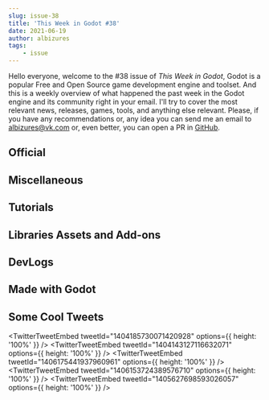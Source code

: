 ```yaml
---
slug: issue-38
title: 'This Week in Godot #38'
date: 2021-06-19
author: albizures
tags:
	- issue
---
```


Hello everyone, welcome to the #38 issue of _This Week in Godot_, Godot is a popular Free and Open Source game development engine and toolset. And this is a weekly overview of what happened the past week in the Godot engine and its community right in your email. I'll try to cover the most relevant news, releases, games, tools, and anything else relevant. Please, if you have any recommendations or, any idea you can send me an email to albizures@vk.com or, even better, you can open a PR in [GitHub](https://github.com/albizures/ThisWeekInGodot).

## Official

<Card
	author="Godot Engine"
	link="https://godotengine.org/article/godot-web-progress-report-8"
	section="Official"
	label="Godot Web progress report #8: Progressive Web Apps"
	description="One-click Progressive Web Apps are coming to Godot, along with easier testing for your HTML5 exports."
	publisher="Godot Engine"
	icon="https://godotengine.org/themes/godotengine/assets/favicon.png"
	cover="https://godotengine.org/storage/app/uploads/public/60c/72b/dc3/60c72bdc393a4838114722.png"
	date="2021-06-16T09:00:00.000Z"
/>

<Card
	author="Godot Engine"
	link="https://godotengine.org/article/tiles-editor-progress-4"
	section="Official"
	label="Tiles editor progress report #4"
	description="Tiles editor progress report #4, with tiles properties painting and scene-based tiles support."
	publisher="Godot Engine"
	icon="https://godotengine.org/themes/godotengine/assets/favicon.png"
	cover="https://godotengine.org/storage/app/uploads/public/60c/b75/209/60cb75209c854804584350.png"
	date="2021-06-17T09:00:00.000Z"
/>

## Miscellaneous

<Card
	author="Gonzalo Gutiérrez"
	link="https://godotes.com/issues/gmtk-game-jam-2021/"
	section="Miscellaneous"
	label="GMTK’s Game Jam 2021. Godot in numbers"
	description="Godot was the second most used engine on the GMTK’s Game Jam, 2021 edition. There’s still time to vote for the games."
	publisher="Godot Notes"
	icon="https://godotes.com/content/images/2020/12/GodotesLogo2-3.svg"
	cover="https://godotes.com/content/images/2021/01/GodotesLogo2.png"
	date="2021-06-18T23:52:47.000Z"
/>

<Card
	author="Arith metic"
	link="https://youtu.be/6RAAx5fS-2w"
	section="Miscellaneous"
	label="1 year of game dev"
	description="Yesterday marks the 1 year anniversary of when I started to do game dev youtube so I thought I’d celebrate it with a video covering the games I’ve made over ..."
	publisher="YouTube"
	icon="https://www.youtube.com/s/desktop/d53e3d89/img/favicon_144x144.png"
	cover="https://i.ytimg.com/vi/6RAAx5fS-2w/maxresdefault.jpg"
	date="2021-06-15T00:00:00.000Z"
/>

<Card
	author="godotengine"
	link="https://github.com/godotengine/godot-proposals/issues/2867"
	section="Miscellaneous"
	label="[proposals] Make physics nodes easier to understand"
	description="Describe the project you are working on Godot Engine Describe the problem or limitation you are having in your project Current state: After #2184 (physics nodes reorganization) has been implemented..."
	publisher="GitHub"
	icon="https://github.com/windows-tile.png"
	cover="https://opengraph.githubassets.com/42d69320fcb72d2944f31db69500f10ee96426a15e9c6a3d065e6ab8696f647e/godotengine/godot-proposals/issues/2867"
	date="2021-06-15T09:00:00.000Z"
/>

<Card
	author="Red Cube Gamedev"
	link="https://youtu.be/b9Y1G40lzjA"
	section="Miscellaneous"
	label="One color one day"
	description=""
	publisher="YouTube"
	icon="https://www.youtube.com/s/desktop/d53e3d89/img/favicon_144x144.png"
	cover="https://i.ytimg.com/vi/b9Y1G40lzjA/hqdefault.jpg"
	date="2021-06-13T00:00:00.000Z"
/>

<Card
	author="Gotm"
	link="https://youtu.be/nuARNXkElFY"
	section="Miscellaneous"
	label="All Praise Our Lord And Saviour RNJesus - Gotm.io Plays Your Games #20"
	description=""
	publisher="YouTube"
	icon="https://www.youtube.com/s/desktop/d53e3d89/img/favicon_144x144.png"
	cover="https://i.ytimg.com/vi/nuARNXkElFY/maxresdefault.jpg"
	date="2021-06-18T00:00:00.000Z"
/>

<Card
	author="GameDev Journey"
	link="https://youtu.be/HeRFuGFUzuU"
	section="Miscellaneous"
	label="Godot vs Construct | Comparing a simple button click | Comparing Game Engines"
	description="Which engine is the most intuitive? Which is easier to use? In this video we will hide and show a Sprite by clicking a button in Godot, Game Maker Studio 2 a..."
	publisher="YouTube"
	icon="https://www.youtube.com/s/desktop/d53e3d89/img/favicon_144x144.png"
	cover="https://i.ytimg.com/vi/HeRFuGFUzuU/hqdefault.jpg"
	date="2021-06-15T00:00:00.000Z"
/>

<Card
	author="CodingKaiju"
	link="https://youtu.be/TJiBrCApIrQ"
	section="Miscellaneous"
	label="Godot 4.0 vs Unreal’s Lumen (& other news)"
	description=""
	publisher="YouTube"
	icon="https://www.youtube.com/s/desktop/d53e3d89/img/favicon_144x144.png"
	cover="https://i.ytimg.com/vi/TJiBrCApIrQ/maxresdefault.jpg"
	date="2021-06-16T00:00:00.000Z"
/>

## Tutorials

<Card
	author="scriptblocks"
	link="https://youtu.be/L7QdZWbg3w4"
	section="Tutorials"
	label="Recreate Stardew Valley in Godot: Machine"
	description="Godot: This tutorial will show you how to recreate a Stardew Valley machine in Godot. We will go over creating the Main scene with a floor."
	publisher="YouTube"
	icon="https://www.youtube.com/s/desktop/d53e3d89/img/favicon_144x144.png"
	cover="https://i.ytimg.com/vi/L7QdZWbg3w4/hqdefault.jpg"
	date="2021-06-16T00:00:00.000Z"
/>

<Card
	author="Ville"
	link="https://youtu.be/HeLddAsRh_8"
	section="Tutorials"
	label="Godot Tutorial: How to create a radio button"
	description="In this video I show one way to create a radio button using BaseButton."
	publisher="YouTube"
	icon="https://www.youtube.com/s/desktop/d53e3d89/img/favicon_144x144.png"
	cover="https://i.ytimg.com/vi/HeLddAsRh_8/maxresdefault.jpg"
	date="2018-08-20T00:00:00.000Z"
/>

<Card
	author="KryperDev"
	link="https://youtu.be/h6_nAYR2fEA"
	section="Tutorials"
	label="How to create Overgrowth semi-procedural animation system in Godot [Part 2]"
	description="In part 2 you will learn how to rotate character towards velocity, tilt him towards acceleration and also add bounce to his step."
	publisher="YouTube"
	icon="https://www.youtube.com/s/desktop/d53e3d89/img/favicon_144x144.png"
	cover="https://i.ytimg.com/vi/h6_nAYR2fEA/maxresdefault.jpg"
	date="2021-06-16T00:00:00.000Z"
/>

<Card
	author="Bypell"
	link="https://youtu.be/9rwSLV1Sjjc"
	section="Tutorials"
	label="How to Make a First Person Controller in Godot (for a horror game)"
	description=""
	publisher="YouTube"
	icon="https://www.youtube.com/s/desktop/d53e3d89/img/favicon_144x144.png"
	cover="https://i.ytimg.com/vi/9rwSLV1Sjjc/maxresdefault.jpg"
	date="2021-05-25T00:00:00.000Z"
/>

<Card
	author="Dicode"
	link="https://youtu.be/oosFrxF30Pk"
	section="Tutorials"
	label="Create Lightning in Godot | Godot Tutorial"
	description="I this video I have made Thunder lightning effect using Particle2D node, Timmer, and world environment. This lightning is fully random and thus looks real."
	publisher="YouTube"
	icon="https://www.youtube.com/s/desktop/d53e3d89/img/favicon_144x144.png"
	cover="https://i.ytimg.com/vi/oosFrxF30Pk/maxresdefault.jpg"
	date="2021-05-23T00:00:00.000Z"
/>

<Card
	author="John Ivess"
	link="https://youtu.be/eMF9REbJKCw"
	section="Tutorials"
	label="Healthbars (Combat Essentials in Godot | P8)"
	description="Making an animated healthbar in this episode of Combat Essentials Godot tutorial series!"
	publisher="YouTube"
	icon="https://www.youtube.com/s/desktop/d53e3d89/img/favicon_144x144.png"
	cover="https://i.ytimg.com/vi/eMF9REbJKCw/maxresdefault.jpg"
	date="2021-06-15T00:00:00.000Z"
/>

<Card
	author="jmbiv"
	link="https://youtu.be/FFFZY2qfuc4"
	section="Tutorials"
	label="Locked Exits and Keys (Godot Retro Text Adventure Tutorial #12)"
	description="In this tutorial we’ll create locked exits in our Godot retro text adventure game. We will also implement a use command for items so that we can use keys to ..."
	publisher="YouTube"
	icon="https://www.youtube.com/s/desktop/d53e3d89/img/favicon_144x144.png"
	cover="https://i.ytimg.com/vi/FFFZY2qfuc4/hqdefault.jpg"
	date="2021-06-07T00:00:00.000Z"
/>

<Card
	author="DrMoriarty"
	link="https://github.com/DrMoriarty/nativelib/blob/main/MACAPPSTORE.md"
	section="Tutorials"
	label="Publication from Godot Engine to Mac AppStore"
	description=""
	publisher="GitHub"
	icon="https://github.com/windows-tile.png"
	cover="https://repository-images.githubusercontent.com/319067180/d5784d80-57f4-11eb-826a-9bc2a94e2819"
/>

<Card
	author="Snopek Games"
	link="https://youtu.be/rUwm1V_-JIo"
	section="Tutorials"
	label="Godot and GitLab CI: Automatically notarize your game with Apple"
	description="In this part, we setup GitLab CI to automatically notarize your game with Apple, before deploying it to Itch.io, Steam or any other deployment target."
	publisher="YouTube"
	icon="https://www.youtube.com/s/desktop/d53e3d89/img/favicon_144x144.png"
	cover="https://i.ytimg.com/vi/rUwm1V_-JIo/maxresdefault.jpg"
	date="2021-06-14T00:00:00.000Z"
/>

<Card
	author="RobThePole"
	link="https://youtu.be/eqHC7CHRDA8"
	section="Tutorials"
	label="Godot Platformer Tutorial Episode 8"
	description="In this video we showed off the new changes to the game and made some quick small change to the player and added in the portal system to change between levels."
	publisher="YouTube"
	icon="https://www.youtube.com/s/desktop/d53e3d89/img/favicon_144x144.png"
	cover="https://i.ytimg.com/vi/eqHC7CHRDA8/maxresdefault.jpg"
	date="2021-06-13T00:00:00.000Z"
/>

<Card
	author="Dicode"
	link="https://youtu.be/8UklQumjD2I"
	section="Tutorials"
	label="How to make enemy patrol in Godot || Dicode"
	description="If you are creating a top down game then you will want to move your enemy in a certain path. Patrolling is a very important aspect of any game and with Godot..."
	publisher="YouTube"
	icon="https://www.youtube.com/s/desktop/d53e3d89/img/favicon_144x144.png"
	cover="https://i.ytimg.com/vi/8UklQumjD2I/maxresdefault.jpg"
	date="2021-06-13T00:00:00.000Z"
/>

<Card
	author="iaknihs"
	link="https://youtu.be/pd8SCWaz6y0"
	section="Tutorials"
	label="Godot Cone Collision — Light-Alarm"
	description="Far as I could tell there was no inbuilt way to have scalable collision cones in Godot, so I made my own and synced it up with the range of a Spotlight node."
	publisher="YouTube"
	icon="https://www.youtube.com/s/desktop/d53e3d89/img/favicon_144x144.png"
	cover="https://i.ytimg.com/vi/pd8SCWaz6y0/hqdefault.jpg"
	date="2021-06-14T00:00:00.000Z"
/>

<Card
	author="Ville"
	link="https://youtu.be/qOYEWxw2ApI"
	section="Tutorials"
	label="Movable Virtual Joystick - Godot Demo"
	description="In this video I share my unique solution for charecter control for 2D and 3D mobile games."
	publisher="YouTube"
	icon="https://www.youtube.com/s/desktop/d53e3d89/img/favicon_144x144.png"
	cover="https://i.ytimg.com/vi/qOYEWxw2ApI/maxresdefault.jpg"
	date="2021-06-18T00:00:00.000Z"
/>

<Card
	author="MrEliptik"
	link="https://youtu.be/Gar8ex5nvYE"
	section="Tutorials"
	label="Wireless gamepad using websockets & accelerometer in GODOT"
	description="In this second part on the accelerometer in Godot, I’m showing you how to turn your phone into a wireless gamepad, using websockets!"
	publisher="YouTube"
	icon="https://www.youtube.com/s/desktop/d53e3d89/img/favicon_144x144.png"
	cover="https://i.ytimg.com/vi/Gar8ex5nvYE/hqdefault.jpg"
	date="2021-06-16T00:00:00.000Z"
/>

<Card
	author="Gawe Game"
	link="https://youtu.be/-gZMDAKCmOw"
	section="Tutorials"
	label="Kena Hit Saat Hero Menginjak Musuh - Bagian #12: Gawe Game Platformer 2D"
	description="Video ke-12 dari seri tutorial pembuatan game platformer 2D dengan Godot. "
	publisher="YouTube"
	icon="https://www.youtube.com/s/desktop/d53e3d89/img/favicon_144x144.png"
	cover="https://i.ytimg.com/vi/-gZMDAKCmOw/hqdefault.jpg"
	date="2021-06-12T00:00:00.000Z"
/>

## Libraries Assets and Add-ons

<Card
	author="Gamefromscratch"
	link="https://youtu.be/PPK_DOhpXec"
	section="Libraries Assets and Add-ons"
	label="Fracturing Godot. This Add-On Is Kinda Awesome"
	description="Today we are looking at Fracture, an add-on/library for the Godot game engine that enables you to dynamically fracture 2D shapes."
	publisher="YouTube"
	icon="https://www.youtube.com/s/desktop/d53e3d89/img/favicon_144x144.png"
	cover="https://i.ytimg.com/vi/PPK_DOhpXec/maxresdefault.jpg"
	date="2021-06-16T00:00:00.000Z"
/>

<Card
	author="TimKrief IndieDev"
	link="https://youtu.be/JGr2UbNCbMI"
	section="Libraries Assets and Add-ons"
	label="New Amazing Materials!"
	description="I found amazing public domain PBR (physically based rendering) materials and I added some to my virtual endless gallery."
	publisher="YouTube"
	icon="https://www.youtube.com/s/desktop/d53e3d89/img/favicon_144x144.png"
	cover="https://i.ytimg.com/vi/JGr2UbNCbMI/hqdefault.jpg"
	date="2021-06-15T00:00:00.000Z"
/>

<Card
	author="arlez80"
	link="https://godotshaders.com/shader/screen-noise-effect-shader/"
	section="Libraries Assets and Add-ons"
	label="Screen Noise Effect Shader"
	description=""
	publisher="Godot Shaders"
	icon="https://godotshaders.com/wp-content/uploads/2021/01/favicon.png"
	cover="https://godotshaders.com/wp-content/uploads/2021/01/nnn.jpg"
	date="2021-06-15T12:30:44.000Z"
/>

<Card
	author="9Rituals"
	link="https://godotshaders.com/shader/variable-blur-works-with-parallax-layers/"
	section="Libraries Assets and Add-ons"
	label="Variable Blur - Works with parallax layers"
	description="Modified blur shader that can be used inside parallax background, just add a texture rect with the shader and ajust the values."
	publisher="Godot Shaders"
	icon="https://godotshaders.com/wp-content/uploads/2021/01/favicon.png"
	cover="https://godotshaders.com/wp-content/uploads/2021/01/tempsnip.png"
	date="2021-06-18T18:27:06.000Z"
/>

<Card
	author="horhorou"
	link="https://godotshaders.com/shader/hit-flash-shader-custom-color/"
	section="Libraries Assets and Add-ons"
	label="Hit Flash Shader (Custom Color)"
	description=""
	publisher="Godot Shaders"
	icon="https://godotshaders.com/wp-content/uploads/2021/01/favicon.png"
	cover="http://godotshaders.com/wp-content/uploads/2021/01/gravityBoy1-1.png"
	date="2021-06-18T08:32:24.000Z"
/>

<Card
	author="decembrist.org"
	link="https://godotengine.org/asset-library/asset/956"
	section="Libraries Assets and Add-ons"
	label="Decembrist Plugin for C#"
	description="Utils for godot development: dependency injection, event driven development, lan events, etc."
	publisher="Godot Asset Library"
	icon="https://godotengine.org/themes/godotengine/assets/favicon.png"
	cover="https://raw.githubusercontent.com/decembrist-revolt/godot-decembrist-plugin/master/.gdignore/icon.png"
	date="2021-06-14"
/>

<Card
	author="CrushingJosch"
	link="https://godotengine.org/asset-library/asset/977"
	section="Libraries Assets and Add-ons"
	label="Shader Precompiler"
	description="A small utility to precompile shaders in order to avoid game stuttering when objects first come into sight, and their shaders get lazily compiled."
	publisher="Godot Asset Library"
	icon="https://godotengine.org/themes/godotengine/assets/favicon.png"
	cover="http://graphics4science.org/onewebmedia/OwnImages/ShaderPrecompiler.png"
	date="2021-06-14"
/>

## DevLogs

<Card
	author="Developing 4X"
	link="https://youtu.be/2qAjfuUmmKY"
	section="DevLogs"
	label="Elections and Politics - 4X Devlog [2]"
	description=""
	publisher="YouTube"
	icon="https://www.youtube.com/s/desktop/d53e3d89/img/favicon_144x144.png"
	cover="https://i.ytimg.com/vi/2qAjfuUmmKY/maxresdefault.jpg"
	date="2021-06-16T00:00:00.000Z"
/>

<Card
	author="Strange Lake"
	link="https://youtu.be/vvFfb7imDUs"
	section="DevLogs"
	label="Indie Game Devlog 3 | Hidden Rooms And Tricky Traps!"
	description="More progress means another video! Glad to have you here!"
	publisher="YouTube"
	icon="https://www.youtube.com/s/desktop/d53e3d89/img/favicon_144x144.png"
	cover="https://i.ytimg.com/vi/vvFfb7imDUs/maxresdefault.jpg"
	date="2021-06-17T00:00:00.000Z"
/>

<Card
	author="Emilio"
	link="https://youtu.be/Zg8w11PktkA"
	section="DevLogs"
	label="Dialogic versions 1.1 and 1.2 highlights - Devlog"
	description="I wasn’t able to make an individual video for v1.1 before the v1.2 was released, so here you have what I think are the highlights of both updates in one vide..."
	publisher="YouTube"
	icon="https://www.youtube.com/s/desktop/d53e3d89/img/favicon_144x144.png"
	cover="https://i.ytimg.com/vi/Zg8w11PktkA/hqdefault.jpg"
	date="2021-06-18T00:00:00.000Z"
/>

<Card
	author="WhoopsyELLO"
	link="https://youtu.be/q-TwZSzIDs8"
	section="DevLogs"
	label="Godot Mesh Creator Plugin - Status Update/Showcase"
	description="The plugin is getting more and more useable. Close to release it as an alpha on github"
	publisher="YouTube"
	icon="https://www.youtube.com/s/desktop/d53e3d89/img/favicon_144x144.png"
	cover="https://i.ytimg.com/vi/q-TwZSzIDs8/maxresdefault.jpg"
	date="2021-06-14T00:00:00.000Z"
/>

<Card
	author="Sourish Basu"
	link="https://youtu.be/CmOOkIujAvw"
	section="DevLogs"
	label="Making a Game for GMTK Game Jam 2021 !!"
	description="This Weekend i participated in my first ever GMTK game jam, and made a game called “Balance”."
	publisher="YouTube"
	icon="https://www.youtube.com/s/desktop/d53e3d89/img/favicon_144x144.png"
	cover="https://i.ytimg.com/vi/CmOOkIujAvw/maxresdefault.jpg"
	date="2021-06-13T00:00:00.000Z"
/>

<Card
	author="assasin gamer"
	link="https://youtu.be/Z5gvDnuSl2Y"
	section="DevLogs"
	label="SoulBound Devlog_04"
	description="Howdy everyone! My name is Justin and I make games for fun. Its been over a month since the last devlog and I have a lot to go through with you in this video..."
	publisher="YouTube"
	icon="https://www.youtube.com/s/desktop/d53e3d89/img/favicon_144x144.png"
	cover="https://i.ytimg.com/vi/Z5gvDnuSl2Y/hqdefault.jpg"
	date="2021-06-12T00:00:00.000Z"
/>

<Card
	author="John Ivess"
	link="https://youtu.be/ZGTJD-M9Hps"
	section="DevLogs"
	label="How I Developed Barking Irons (Wild West Shooter)"
	description=""
	publisher="YouTube"
	icon="https://www.youtube.com/s/desktop/d53e3d89/img/favicon_144x144.png"
	cover="https://i.ytimg.com/vi/ZGTJD-M9Hps/maxresdefault.jpg"
	date="2021-06-18T00:00:00.000Z"
/>

## Made with Godot

<Card
	author="Reineke"
	link="https://reineke.itch.io/ovocaper"
	section="Made with Godot"
	label="OVOCAPER"
	description="A game about collecting eggs!"
	publisher="itch.io"
	icon="https://img.itch.zone/aW1nLzYxMzk2OTQucG5n/32x32%23/rMBW%2F4.png"
	cover="https://img.itch.zone/aW1nLzYyNzI0NTEucG5n/original/LvBQSS.png"
	date="2021-06-18T18:31:32.875Z"
/>

<Card
	author="Mr.Nekuromu"
	link="https://nekuromu.itch.io/ods-invasion"
	section="Made with Godot"
	label="Orbital Deterrent Squadron! Invasion!"
	description="ODS has been scrambled to scout out a long approaching cluster of signals... what could be coming to visit Earth?!"
	publisher="itch.io"
	icon="https://img.itch.zone/aW1nLzYxMjQxNjYucG5n/32x32%23/XFL3o9.png"
	cover="https://img.itch.zone/aW1nLzYxMjQyMzIucG5n/original/YEfu16.png"
	date="2021-06-18T14:31:47.820Z"
/>

<Card
	author="Lihinel"
	link="https://youtu.be/Tp4oD2RJUXo"
	section="Made with Godot"
	label="Ludus Sophiae - Bullet Spawner (Godot)"
	description="Still implementing the basics in Godot.This time the video is about a bullet spawner for the space shooter/bullet hell minigame."
	publisher="YouTube"
	icon="https://www.youtube.com/s/desktop/d53e3d89/img/favicon_144x144.png"
	cover="https://i.ytimg.com/vi/Tp4oD2RJUXo/maxresdefault.jpg"
	date="2021-06-18T00:00:00.000Z"
/>
<Card
	author="Solo Byte Games"
	link="https://solobytegames.itch.io/godot-polygon-2d-fracture-system"
	section="Made with Godot"
	label="Godot Polygon 2D Fracture System"
	description="Two simple scripts for fracturing and cutting polygons. PolygonFracture.gd is the actual script that fractures/cuts polygons."
	publisher="itch.io"
	icon="https://img.itch.zone/aW1nLzU1MjIyODcuZ2lm/32x32%23m/ovMYsM.gif"
	cover="https://img.itch.zone/aW1nLzU1MjIyODcuZ2lm/315x250%23c/5nTMF5.gif"
/>

<Card
	author="Logical Progression"
	link="https://youtu.be/lTEZYsB_KHU"
	section="Made with Godot"
	label="Terra Ventura Announcement Trailer"
	description="Terra Ventura is an action adventure game set in fantasy world with RPG elements. Release date is set for Q4 2021."
	publisher="YouTube"
	icon="https://www.youtube.com/s/desktop/d53e3d89/img/favicon_144x144.png"
	cover="https://i.ytimg.com/vi/lTEZYsB_KHU/maxresdefault.jpg"
	date="2021-06-15T00:00:00.000Z"
/>

<Card
	author="Spyrex"
	link="https://spyrex.itch.io/conductor"
	section="Made with Godot"
	label="Conductor"
	description="A game about keeping an orchestra together."
	publisher="itch.io"
	icon="https://img.itch.zone/aW1nLzYyNzM1MzcucG5n/32x32%23/XvCPkS.png"
	cover="https://img.itch.zone/aW1nLzYyNzM1MzYucG5n/original/ptWqiG.png"
	date="2021-06-15T14:31:53.360Z"
/>

<Card
	author="Gallsy"
	link="https://gallsy.itch.io/telephone-trouble"
	section="Made with Godot"
	label="Telephone Trouble"
	description="A Paper’s Please/Cook Serve Delicious like switch board management game. Connect as many calls as you can!"
	publisher="itch.io"
	icon="https://img.itch.zone/aW1nLzYyNTYzNTkucG5n/32x32%23/M6EEVI.png"
	cover="https://img.itch.zone/aW1nLzYyNTYzNTkucG5n/original/59ZlvH.png"
	date="2021-06-15T14:31:54.982Z"
/>

<Card
	author="Chance. E"
	link="https://youtu.be/HXssJe0dsh4"
	section="Made with Godot"
	label="Godot Sand Simulation"
	description="Just a sneak peek of a sand simulation game I’m working on."
	publisher="YouTube"
	icon="https://www.youtube.com/s/desktop/d53e3d89/img/favicon_144x144.png"
	cover="https://i.ytimg.com/vi/HXssJe0dsh4/maxresdefault.jpg"
	date="2021-06-14T00:00:00.000Z"
/>

<Card
	author="ErikTheBerik"
	link="https://ansem743.itch.io/joined-minds-broken-bodies"
	section="Made with Godot"
	label="Joined Minds, Broken Bodies"
	description="A Puzzle Platformer About Joining Other Objects"
	publisher="itch.io"
	icon="https://img.itch.zone/aW1nLzYyMTM1NTQuanBn/32x32%23/yYaJhP.jpg"
	cover="https://img.itch.zone/aW1nLzYyMTM1NTQuanBn/original/MMIeHK.jpg"
	date="2021-06-16T14:31:57.783Z"
/>

<Card
	author="Bypell"
	link="https://youtu.be/DimFU1e4qGY"
	section="Made with Godot"
	label="[VR] Godot 3.3.2 - Scene Running at 144hz on the Valve Index"
	description="People need to stop saying godot is bad for 3D because of its “performance”. The scene I am showing off here is running at an extremely consistent 144fps."
	publisher="YouTube"
	icon="https://www.youtube.com/s/desktop/d53e3d89/img/favicon_144x144.png"
	cover="https://i.ytimg.com/vi/DimFU1e4qGY/hqdefault.jpg"
	date="2021-06-13T00:00:00.000Z"
/>

<Card
	author="NLB project // Adventure Indie Games"
	link="https://youtu.be/yywKWtlaYvI"
	section="Made with Godot"
	label="Palladium: Adventure in Greece"
	description="Palladium: Adventure in Greece -- first-person 3D adventure with companions"
	publisher="YouTube"
	icon="https://www.youtube.com/s/desktop/d53e3d89/img/favicon_144x144.png"
	cover="https://i.ytimg.com/vi/yywKWtlaYvI/hqdefault.jpg"
	date="2021-06-14T00:00:00.000Z"
/>

<Card
	author="GGBot"
	link="https://play.google.com/store/apps/details?id=com.ggbot.botrunner"
	section="Made with Godot"
	label="Bot Runner"
	description="A retro, 8-bit style endless runner game"
	publisher="Apps on Google Play"
	icon="https://www.gstatic.com/android/market_images/web/favicon_v2.ico"
	cover="https://play-lh.googleusercontent.com/eqhGOH0fATLKpAPqj-27eo4J-OkhiduTjD07fs99l5gaFdGhlIRo8ejt0a6UrugZlPM"
/>

<Card
	author="dunkelgrau"
	link="https://dunkelgrau.itch.io/obgoose"
	section="Made with Godot"
	label="Obgoose"
	description="Be a goose. Be smart."
	publisher="itch.io"
	icon="https://img.itch.zone/aW1nLzYyMDcwMTIuZ2lm/32x32%23m/zQ0IOB.gif"
	cover="https://img.itch.zone/aW1nLzYyMDcwMTIuZ2lm/original/wSSKZR.gif"
	date="2021-06-14T14:32:02.664Z"
/>

<Card
	author="franopx"
	link="https://franopx.itch.io/grow-your-way-out"
	section="Made with Godot"
	label="Grow Your Way Out"
	description="A platform game about water boy, who has to grow bushes to use as platforms to escape the cursed plants."
	publisher="itch.io"
	icon="https://img.itch.zone/aW1nLzYwOTYxNzkuZ2lm/32x32%23m/zZjivS.gif"
	cover="https://img.itch.zone/aW1nLzYwOTYxNzkuZ2lm/original/kGbgGq.gif"
	date="2021-06-03T14:32:03.863Z"
/>

## Some Cool Tweets

<TwitterTweetEmbed
	tweetId="1404185730071420928"
	options={{ height: '100%' }}
/>
<TwitterTweetEmbed
	tweetId="1404143127116632071"
	options={{ height: '100%' }}
/>
<TwitterTweetEmbed
	tweetId="1406175441937960961"
	options={{ height: '100%' }}
/>
<TwitterTweetEmbed
	tweetId="1406153724389576710"
	options={{ height: '100%' }}
/>
<TwitterTweetEmbed
	tweetId="1405627698593026057"
	options={{ height: '100%' }}
/>
